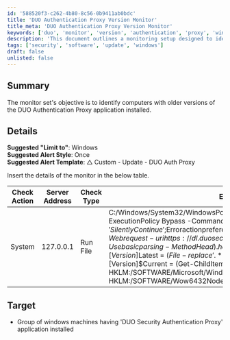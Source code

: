 ```yaml
---
id: '588520f3-c262-4b80-8c56-0b9411ab0bdc'
title: 'DUO Authentication Proxy Version Monitor'
title_meta: 'DUO Authentication Proxy Version Monitor'
keywords: ['duo', 'monitor', 'version', 'authentication', 'proxy', 'windows']
description: 'This document outlines a monitoring setup designed to identify computers with outdated versions of the DUO Authentication Proxy application installed. It includes specific details on check actions, server address, check types, and execution commands necessary for effective monitoring.'
tags: ['security', 'software', 'update', 'windows']
draft: false
unlisted: false
---
```

## Summary

The monitor set's objective is to identify computers with older versions of the DUO Authentication Proxy application installed.

## Details

**Suggested "Limit to"**: Windows  
**Suggested Alert Style**: Once  
**Suggested Alert Template**: △ Custom - Update - DUO Auth Proxy  

Insert the details of the monitor in the below table.

| Check Action | Server Address | Check Type | Execute Info | Comparator | Interval | Result |
|--------------|----------------|------------|---------------|------------|----------|--------|
| System       | 127.0.0.1     | Run File   | C:/Windows/System32/WindowsPowerShell/v1.0/powershell.exe -ExecutionPolicy Bypass -Command "$Progresspreference = 'SilentlyContinue';$Erroractionpreference = 'Silentlycontinue';$File = (Invoke-Webrequest -uri https://dl.duosecurity.com/duoauthproxy-latest.exe -Usebasicparsing -Method Head).headers.'Content-Disposition';[Version]$Latest = ($File -replace '.*duoauthproxy-','' -replace '//.exe.$',''); [Version]$Current = (Get-ChildItem -Path HKLM:/SOFTWARE/Microsoft/Windows/CurrentVersion/Uninstall, HKLM:/SOFTWARE/Wow6432Node/Microsoft/Windows/CurrentVersion/Uninstall | Get-ItemProperty | Where-Object \{$_.DisplayName -match 'Duo Security Authentication Proxy'}).DisplayVersion; if([version]$Latest -gt [version]$Current)\{return """$($Latest)""" }" | Regex | 86400 | '^(OK|/r/n)$|^$' |

## Target

- Group of windows machines having 'DUO Security Authentication Proxy' application installed














